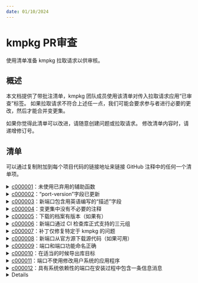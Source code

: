 ```yaml
---
date: 01/10/2024
---
```

# kmpkg PR审查

使用清单准备 kmpkg 拉取请求以供审核。

## 概述

本文档提供了带批注清单，kmpkg 团队成员使用该清单对传入拉取请求应用“已审查”标签。 如果拉取请求不符合上述任一点，我们可能会要求参与者进行必要的更改，然后才能合并变更集。

如果你觉得此清单可以改进，请随意创建问题或拉取请求。 修改清单内容时，请递增修订号。

## 清单

可以通过复制附加到每个项目代码的链接地址来链接 GitHub 注释中的任何一个清单项。

<details id="c000001">
    <summary><a href="#c000001">c000001</a>：未使用已弃用的辅助函数</summary>

    有关更多信息，请参阅我们的[维护者指南和政策](maintainer-guide.mdx#avoid-deprecated-helper-functions)。

</details>

<details id="c000002">
    <summary><a href="#c000002">c000002</a>：“port-version”字段已更新</summary>

    请参阅我们的[维护者指南和政策](maintainer-guide.mdx#versioning) 了解更多信息。

</details>

<details id="c000003">
    <summary><a href="#c000003">c000003</a>：新端口包含用英语编写的“描述”字段</summary>

    只有一个或几个句子长的描述是有帮助的。如果可能的话，请考虑使用“README.md”中的库的官方描述或类似的描述。自动翻译是可以接受的，我们很乐意为我们的贡献者清理英语翻译。

    有关更多信息，请参阅我们的[清单文件文档](../reference/kmpkg-json.mdx#description)。

</details>

<details id="c000004">
    <summary><a href="#c000004">c000004</a>：变更集中没有不必要的注释</summary>

    有关更多信息，请参阅我们的[维护者指南和政策](maintainer-guide.mdx#avoid-excessive-comments-in-portfiles)。

</details>

<details id="c000005">
    <summary><a href="#c000005">c000005</a>：下载的档案有版本（如果有）</summary>

    为了确保存档内容不会更改，下载的存档最好具有关联的版本标签，该版本标签可以与端口的“版本”一起递增。

</details>

<details id="c000006">
    <summary><a href="#c000006">c000006</a>：新端口通过 CI 检查库正式支持的三元组</summary>

    为了确保 kmpkg 端口具有高质量，我们要求传入端口支持相关库的官方平台。

</details>

<details id="c000007">
    <summary><a href="#c000007">c000007</a>：补丁仅修复特定于 kmpkg 的问题</summary>

    如果可能，库源代码的补丁应上游到库的官方存储库。在库的存储库上打开拉取请求将有助于为每个人（而不仅仅是 kmpkg 用户）改进库。

</details>

<details id="c000008">
    <summary><a href="#c000008">c000008</a>：新端口从官方源下载源代码（如果可用）</summary>

    为了尊重库作者并保证代码安全，请让 ports 从官方来源下载源代码。如果原始源代码不可用并且社区对维护相关库有很大兴趣，我们可能会做出例外。

</details>

<details id="c000009">
    <summary><a href="#c000009">c000009</a>：端口和端口功能命名正确</summary>

    为了用户可访问性，我们希望端口和端口功能的名称直观并接近官方来源和其他包管理器中的对应项。如果您不确定端口或端口功能的命名，我们建议您检查repology.org、packages.ubuntu.com，或使用搜索引擎搜索其他信息。我们还可以帮助我们的贡献者完成此任务，因此，如果您不确定，请随时询问命名建议。

</details>

<details id="c000010">
    <summary><a href="#c000010">c000010</a>：在适当的时候导出库目标</summary>

    为了向用户提供无缝的构建系统集成，请务必导出并提供一种查找要在下游使用的库目标的方法。不打算导出的目标应标记为私有且不导出。

</details>

<details id="c000011">
    <summary><a href="#c000011">c000011</a>：端口不使用修改用户系统的应用程序</summary>

    端口应遵守 kmpkg 的合同，即不修改用户的系​​统，避免使用这样做的应用程序。这些应用程序的示例包括“sudo”、“apt”、“brew”或“pip”。请尽可能使用这些类型的程序的替代方案。

</details>

<details id="c000012">
    <summary><a href="#c000012">c000012</a>：具有系统依赖性的端口在安装过程中包含一条信息消息</summary>

    某些移植具有 kmpkg
    中不存在的库和工具依赖项。对于这些缺失的依赖项，我们要求贡献者在端口的“portfile.cmake”顶部添加一条消息，说明缺失的依赖项以及如何获取它们。我们要求在完成任何主要工作之前显示该消息，以确保用户可以尽快“尽早退出”安装过程，以防缺少依赖项。

    示例:

    ```cmake
    message(
    "${PORT} currently requires the following libraries from the system package manager:
    autoconf libtool
    These can be installed on Ubuntu systems via sudo apt install autoconf libtool"
    )
    ```

</details>

<details id="c000013">

    <summary><a href="#c000013">c000013</a>：新端口使用清单文件而不是 CONTROL 文件</summary>

    许多现有的移植使用 CONTROL 文件语法；虽然这种语法将在未来一段时间内得到支持，
    新端口不应使用这些。任何新添加的端口_必须_使用清单文件。

    我们还建议，当对端口进行重大修改时，切换到清单文件；
    然而，这不是必需的。您可能会发现“kmpkg format-manifest”很有用。


</details>
